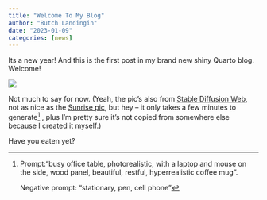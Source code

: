 ```yaml
---
title: "Welcome To My Blog"
author: "Butch Landingin"
date: "2023-01-09"
categories: [news]
---
```


Its a new year! 
And this is the first post in my brand new shiny Quarto blog. Welcome!

![](office-wood-panel.jpg)

Not much to say for now. (Yeah, the pic's also from [Stable Diffusion Web](https://stablediffusionweb.com/#demo), not as nice as the 
[Sunrise pic](../revival-and-renewal/sunrise.jpg), but hey -- it only takes a few minutes to generate[^longnote] , plus I'm pretty sure it's not copied from somewhere else because I created it myself.)
 
Have you eaten yet?

[^longnote]: Prompt:"busy office table, photorealistic, with a laptop and mouse on the side, wood panel, beautiful, restful, hyperrealistic coffee mug".

    Negative prompt: "stationary, pen, cell phone"
